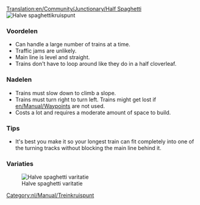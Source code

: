 [[Translation:en/Community/Junctionary/Half Spaghetti]]
{{nl/Community/Junctionary/Kruispuntenmenu}}
[[File:en/Community/Junctionary/3way halfspaghetti.png|frame|none|Halve spaghettikruispunt]]

===Voordelen===
*Can handle a large number of trains at a time. 
*Traffic jams are unlikely. 
*Main line is level and straight.
*Trains don't have to loop around like they do in a half cloverleaf. 

===Nadelen===
*Trains must slow down to climb a slope. 
*Trains must turn right to turn left. Trains might get lost if [[en/Manual/Waypoints]] are not used.
*Costs a lot and requires a moderate amount of space to build.

===Tips===
*It's best you make it so your longest train can fit completely into one of the turning tracks without blocking the main line behind it.

[[Category:nl/Manual/Treinkruispunt]]

===Variaties===

[[File:en/Community/Junctionary/Half spaghetti.jpeg|frame|none|Halve spaghetti varitatie]]
